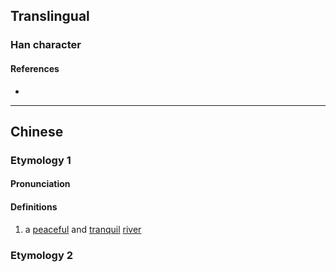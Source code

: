 {{character info}}
==Translingual==

===Han character===
{{Han char|rn=85|rad=水|as=11|sn=14|four=33147|canj=EJYE|ids=⿰氵寂}}

====References====
* {{Han ref|kx=0644.240|dkj=18104|dj=1053.020|hdz=31731.010|uh=6F03|ud=28419|bh=E26F|bd=57967}}

----

==Chinese==
{{zh-forms}}

===Etymology 1===

====Pronunciation====
{{zh-pron
|m=jí
|c=zik6
|mc=
|oc=
|ma=
|cat=n
}}

====Definitions====
{{zh-hanzi}}

# a [[peaceful]] and [[tranquil]] [[river]]

===Etymology 2===
{{zh-see|寂|a}}